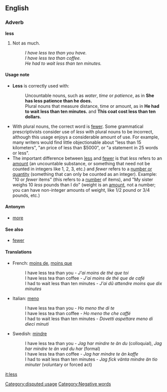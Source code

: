 ==English==
===Adverb===
'''less'''

#Not as much.
#:''I have less tea than you have.''
#:''I have less tea than coffee.''
#:''He had to wait less than ten minutes.''

====Usage note====
<!-- Changes made here should be reflected in the "Usage note" for FEWER -->
*'''Less''' is correctly used with:
*:Uncountable nouns, such as ''water'', ''time'' or ''patience'', as in '''She has less patience than he does.'''
*:Plural nouns that measure distance, time or amount, as in '''He had to wait less than ten minutes.''' and '''This coat cost less than ten dollars.'''
*With plural nouns, the correct word is [[fewer]]. Some grammatical prescriptivists consider use of ''less'' with plural nouns to be incorrect, although this usage enjoys a considerable amount of use. For example, many writers would find little objectionable about "less than 15 kilometers", "an price of less than $5000", or "a statement in 25 words or less".
*The important difference between [[less]] and [[fewer]] is that ''less'' refers to an <u>amount</u> (an uncountable substance, or something that need not be counted in integers like 1, 2, 3, etc.) and ''fewer'' refers to a <u>number or quantity</u> (something that can only be counted as an integer).  Example: "10 or ''fewer'' items" (this refers to a <U>number</u> of items), and "My sister weighs 10 ''less'' pounds than I do" (weight is an <u>amount</u>, not a number; you can have non-integer amounts of weight, like 1/2 pound or 3/4 pounds, etc.)
<!-- Changes made here should be reflected in the "Usage note" for FEWER -->

[[Category:disputed usage]]

====Antonym====
*[[more]]

====See also====
*[[fewer]]

====Translations====
*French: [[moins de]], [[moins que]]
*:I have less tea than you - ''J'ai moins de thé que toi''
*:I have less tea than coffee - ''J'ai moins de thé que de café'' 
*:I had to wait less than ten minutes - ''J'ai dû attendre moins que dix minutes''
*Italian: [[meno]]
*:I have less tea than you - ''Ho meno the di te''
*:I have less tea than coffee - ''Ho meno the che caffé''
*:I had to wait less than ten minutes - ''Dovetti aspettare meno di dieci minuti''
*Swedish: [[mindre]]
*:I have less tea than you - ''Jag har mindre te än du'' (colloquial), ''Jag har mindre te än vad du har'' (formal)
*:I have less tea than coffee - ''Jag har mindre te än kaffe''
*:I had to wait less than ten minutes - ''Jag fick vänta mindre än tio minuter'' (voluntary or forced act)

[[it:less]]
[[Category:Negative words]]